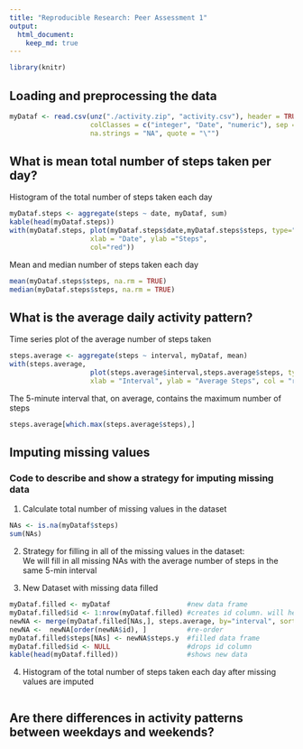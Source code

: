```yaml
---
title: "Reproducible Research: Peer Assessment 1"
output: 
  html_document:
    keep_md: true
---
```


```r
library(knitr)
```


## Loading and preprocessing the data

```r
myDataf <- read.csv(unz("./activity.zip", "activity.csv"), header = TRUE,
                    colClasses = c("integer", "Date", "numeric"), sep = ",",
                    na.strings = "NA", quote = "\"")
```

## What is mean total number of steps taken per day?

Histogram of the total number of steps taken each day

```r
myDataf.steps <- aggregate(steps ~ date, myDataf, sum)
kable(head(myDataf.steps))
with(myDataf.steps, plot(myDataf.steps$date,myDataf.steps$steps, type="h",
                    xlab = "Date", ylab ="Steps",
                    col="red"))
```

Mean and median number of steps taken each day
```r
mean(myDataf.steps$steps, na.rm = TRUE)
median(myDataf.steps$steps, na.rm = TRUE)
```

## What is the average daily activity pattern?

Time series plot of the average number of steps taken
```r
steps.average <- aggregate(steps ~ interval, myDataf, mean)
with(steps.average, 
                    plot(steps.average$interval,steps.average$steps, type = "l",
                    xlab = "Interval", ylab = "Average Steps", col = "red"))
```

The 5-minute interval that, on average, contains the maximum number of steps
```r
steps.average[which.max(steps.average$steps),]
```


## Imputing missing values

### Code to describe and show a strategy for imputing missing data  
1. Calculate total number of missing values in the dataset 
```r
NAs <- is.na(myDataf$steps)
sum(NAs)
```

2. Strategy for filling in all of the missing values in the dataset:  
We will fill in all missing NAs with the average number of steps in the same 5-min interval

3. New Dataset with missing data filled

```r
myDataf.filled <- myDataf                   #new data frame
myDataf.filled$id <- 1:nrow(myDataf.filled) #creates id column. will help order later
newNA <- merge(myDataf.filled[NAs,], steps.average, by="interval", sort = F) #add means 2 NAs
newNA <-  newNA[order(newNA$id), ]          #re-order
myDataf.filled$steps[NAs] <- newNA$steps.y  #filled data frame
myDataf.filled$id <- NULL                   #drops id column
kable(head(myDataf.filled))                 #shows new data
```

4. Histogram of the total number of steps taken each day after missing values are imputed
```r


```

## Are there differences in activity patterns between weekdays and weekends?
